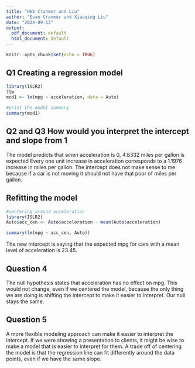 ```yaml
---
title: "HW2 Cranmer and Liu"
author: "Evan Cranmer and Xiaoqing Liu"
date: "2024-09-13"
output:
  pdf_document: default
  html_document: default
---
```


```r
knitr::opts_chunk$set(echo = TRUE)
```


## Q1 Creating a regression model 

```r
library(ISLR2)
?lm
mod1 <- lm(mpg ~ acceleration, data = Auto)

#print the model summary 
summary(mod1)
```

## Q2 and Q3 How would you interpret the intercept and slope from 1

The model predicts that when acceleration is 0, 4.8332 miles per gallon is expected Every one unit increase in acceleration corresponds to a 1.1976 increase in miles per gallon. The intercept does not make sense to me because if a car is not moving it should not have that poor of miles per gallon. 

## Refitting the model 
```r
#centering around acceleration 
library(ISLR2)
Auto$acc_cen <- Auto$acceleration - mean(Auto$acceleration)

summary(lm(mpg ~ acc_cen, Auto))
```
The new intercept is saying that the expected mpg for cars with a mean level of acceleration is 23.45. 

## Question 4
The null hypothesis states that acceleration has no effect on mpg. This would not change, even if we centered the model, because the only thing we are doing is shifting the intercept to make it easier to interpret. Our null stays the same. 

## Question 5
A more flexible modeling approach can make it easier to interpret the intercept. If we were showing a presentation to clients, it might be wise to make a model that is easier to interpret for them. A trade off of centering the model is that the regression line can fit differently around the data points, even if we have the same slope. 
